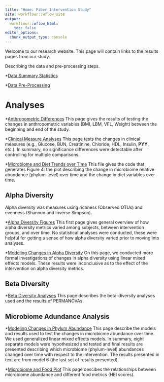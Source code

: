 ```yaml
---
title: "Home: Fiber Intervention Study"
site: workflowr::wflow_site
output:
  workflowr::wflow_html:
    toc: false
editor_options:
  chunk_output_type: console
---
```


Welcome to our research website.
This page will contain links to the results pages from our study.


Describing the data and pre-processing steps.

*[Data Summary Statistics](summary_stats.html)

*[Data Pre-Processing](data_processing.html)

# Analyses

*[Anthropometric Differences](analysis_anthropometric.html)
This page gives the results of testing the changes in anthropometric variables (BMI, LBM, VFL, Weight) between the beginning and end of the study.

*[Clinical Measure Analyses](analysis_blood_data.html)
This page tests the changes in clinical measures (e.g., Glucose, BUN, Creatinine, Chloride, HDL, Insulin, **PYY**, etc.). In summary, no significance differences were detectable after controlling for multiple comparisons.

*[Microbiome and Diet Trends over Time](microbiome_diet_trends.html)
This file gives the code that generates Figure 4: the plot describing the change in microbiome relative abundance (phylum-level) over time and the change in diet variables over time.

## Alpha Diversity

Alpha diversity was measures using richness (Observed OTUs) and evenness (Shannon and Inverse Simpson).

*[Alpha Diversity Figures](alpha_diversity.html)
This first page gives general overview of how alpha diversity metrics varied among subjects, between intervention groups, and over time.
No statistical analyses were conducted, these were helpful for getting a sense of how alpha diversity varied prior to moving into analyses.


*[Modeling Changes in Alpha Diversity](lme_alpha.html)
On this page, we conducted more formal investigations of changes in alpha diversity using linear mixed effects models.
These results were inconclusive as to the effect of the intervention on alpha diversity metrics.

## Beta Diversity

*[Beta Diversity Analyses](analysis_beta_diversity.html)
This page describes the beta-diversity analyses used and the results of PERMANOVAs.

## Microbiome Adundance Analysis

*[Modeling Changes in Phylum Abundance](glme_microbiome.html)
This page describe the models and results used to test the changes in microbiome abundance over time. We used generalized linear mixed effects models.
In summary, eight separate models were hypothesized and tested and final results are presented describing which microbiome (phylum-level) abundances changed over time with respect to the intervention. The results presented in text are from model 6 (the last set of results presented).

*[Microbiome and Food Plot](microbiome_food.html)
This page descibes the relationships between microbiome abundance and different food metrics (HEI scores).

